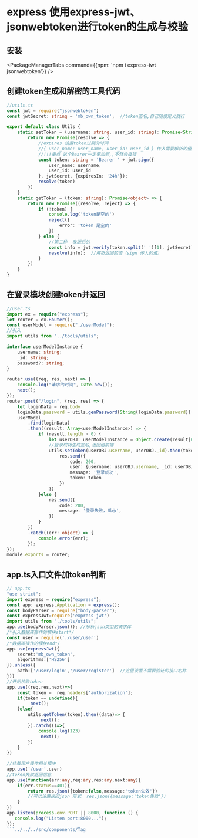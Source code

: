 
# express 使用express-jwt、jsonwebtoken进行token的生成与校验
<Tag tag='Node'  /><Tag tag='Express'  />
## 安装
<PackageManagerTabs command={{npm: 'npm i express-iwt jsonwebtoken'}} />
## 创建token生成和解密的工具代码

```ts
//utils.ts
const jwt = require("jsonwebtoken")
const jwtSecret: string = 'mb_own_token';  //token签名,自己随便定义就行

export default class Utils {
    static setToken = (username: string, user_id: string): Promise<String> => {
        return new Promise(resolve => {
            //expires 设置token过期的时间
            //{ user_name: user_name, user_id: user_id } 传入需要解析的值（ 一般为用户名，用户id 等）
            //!!!重点 这个Bearer一定要加啊,,不然会报错
            const token: string = 'Bearer ' + jwt.sign({
                user_name: username,
                user_id: user_id
            }, jwtSecret, {expiresIn: '24h'});
            resolve(token)
        })
    }
    static getToken = (token: string): Promise<object> => {
        return new Promise((resolve, reject) => {
            if (!token) {
                console.log('token是空的')
                reject({
                    error: 'token 是空的'
                })
            } else {
                //第二种  改版后的
                const info = jwt.verify(token.split(' ')[1], jwtSecret);
                resolve(info);  //解析返回的值（sign 传入的值）
            }
        })
    }
}

```
## 在登录模块创建token并返回
```ts
//user.ts
import ex = require("express");
let router = ex.Router();
const userModel = require("./userModel");
//引入
import utils from "../tools/utils";

interface userModelInstance {
    username: string;
    _id: string;
    password?: string;
}

router.use((req, res, next) => {
    console.log("请求的时间", Date.now());
    next();
});
router.post("/login", (req, res) => {
    let loginData = req.body
    loginData.password = utils.genPassword(String(loginData.password))
    userModel
        .find(loginData)
        .then((result: Array<userModelInstance>) => {
            if (result.length > 0) {
                let userOBJ: userModelInstance = Object.create(result[0]);
                //登录成功生成签名,返回给前端
                utils.setToken(userOBJ.username, userOBJ._id).then(token => {
                    res.send({
                        code: 200,
                        user: {username: userOBJ.username, _id: userOBJ._id},
                        message: '登录成功',
                        token: token
                    })
                })
            }else {
                res.send({
                    code: 200,
                    message: '登录失败，瓜怂',
                })
            }
        })
        .catch((err: object) => {
            console.error(err);
        });
});
module.exports = router;
```
## app.ts入口文件加token判断
```ts
// app.ts
"use strict";
import express = require("express");
const app: express.Application = express();
const bodyParser = require("body-parser");
const expressJwt=require('express-jwt')
import utils from "./tools/utils";
app.use(bodyParser.json()); //解析json类型的请求体
/*引入数据库操作的模块start*/
const user = require('./user/user')
/*数据库操作的模块end*/
app.use(expressJwt({
    secret:'mb_own_token',
    algorithms:['HS256']
}).unless({
    path:['/user/login','/user/register']  //这里设置不需要验证的接口名称
}))
//开始校验token
app.use((req,res,next)=>{
    const token =  req.headers['authorization'];
    if(token == undefined){
         next();
    }else{
        utils.getToken(token).then((data)=> {
             next();
        }).catch(()=>{
            console.log(123)
             next();
        })
    }
})

//挂载用户操作相关模块
app.use('/user',user)
//token失效返回信息
app.use(function(err:any,req:any,res:any,next:any){
    if(err.status==401){
        return res.json({token:false,message:'token失效'})
        //可以设置返回json 形式  res.json({message:'token失效'})
    }
})
app.listen(process.env.PORT || 8000, function () {
   console.log("Listen port:8000...");
});
```../../../src/components/Tag